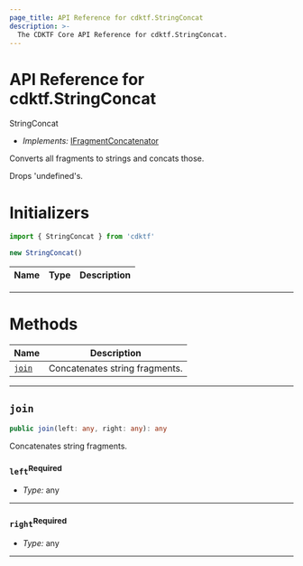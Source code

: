 ```yaml
---
page_title: API Reference for cdktf.StringConcat
description: >-
  The CDKTF Core API Reference for cdktf.StringConcat.
---
```


<!-- This file is generated through yarn generate-docs -->

# API Reference for cdktf.StringConcat

   StringConcat <a name="StringConcat" id="cdktf.StringConcat"></a>
  
  - *Implements:* <a href="#cdktf.IFragmentConcatenator">IFragmentConcatenator</a>
  
  Converts all fragments to strings and concats those.
  
  Drops 'undefined's.
  
  # Initializers <a name="Initializers" id="cdktf.StringConcat.Initializer"></a>
  
  ```typescript
  import { StringConcat } from 'cdktf'
  
  new StringConcat()
  ```
  
  | **Name** | **Type** | **Description** |
  | --- | --- | --- |
  
  ---
  
  # Methods <a name="Methods" id="Methods"></a>
  
  | **Name** | **Description** |
  | --- | --- |
  | <code><a href="#cdktf.StringConcat.join">join</a></code> | Concatenates string fragments. |
  
  ---
  
  ## `join` <a name="join" id="cdktf.StringConcat.join"></a>
  
  ```typescript
  public join(left: any, right: any): any
  ```
  
  Concatenates string fragments.
  
  ### `left`<sup>Required</sup> <a name="left" id="cdktf.StringConcat.join.parameter.left"></a>
  
  - *Type:* any
  
  ---
  
  ### `right`<sup>Required</sup> <a name="right" id="cdktf.StringConcat.join.parameter.right"></a>
  
  - *Type:* any
  
  ---
  
  
  
  
